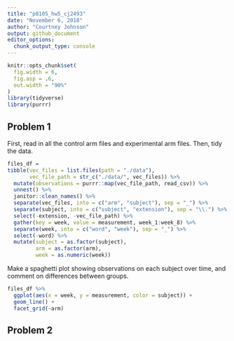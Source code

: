 ```yaml
---
title: "p8105_hw5_cj2493"
date: "November 6, 2018"
author: "Courtney Johnson"
output: github_document
editor_options: 
  chunk_output_type: console
---
```


```r
knitr::opts_chunk$set(
  fig.width = 6,
  fig.asp = .6,
  out.width = "90%"
)
library(tidyverse)
library(purrr)
```

## Problem 1

First, read in all the control arm files and experimental arm files. Then, tidy the data.

```r
files_df = 
tibble(vec_files = list.files(path = "./data"), 
       vec_file_path = str_c("./data/", vec_files)) %>%
  mutate(observations = purrr::map(vec_file_path, read_csv)) %>%
  unnest() %>%
  janitor::clean_names() %>%
  separate(vec_files, into = c("arm", "subject"), sep = "_") %>%
  separate(subject, into = c("subject", "extension"), sep = "\\.") %>%
  select(-extension, -vec_file_path) %>%
  gather(key = week, value = measurement, week_1:week_8) %>%
  separate(week, into = c("word", "week"), sep = "_") %>%
  select(-word) %>%
  mutate(subject = as.factor(subject),
         arm = as.factor(arm),
         week = as.numeric(week)) 
```

Make a spaghetti plot showing observations on each subject over time, and comment on differences between groups.

```r
files_df %>%
  ggplot(aes(x = week, y = measurement, color = subject)) +
  geom_line() +
  facet_grid(~arm)
```


## Problem 2
